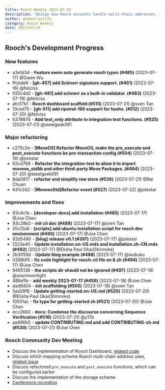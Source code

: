 ```yaml
---
title: Rooch Weekly 2023-07-24
description: "Design how Rooch accounts handle multi-chain addresses, implement the basic version of Rooch Dashboard, refactor and improve related developer documents"
author: geometryolife
category: Rooch Weekly
date: 2023/07/24
---
```



<PostHeader />

## Rooch's Development Progress

### New features

* a3e1d34 - **Feature owen auto generate rooch types (#485)** (2023-07-17) @Owen Wu
* ffcbde9 - **[gh-457] add Schnorr signature support. (#461)** (2023-07-18) @feliciss
* 055c4d2 - **[gh-481] add schnorr as a built-in validator. (#483)** (2023-07-19) @feliciss
* afc57b1 - **Rooch dashboard scaffold (#515)** (2023-07-21) @sven Tan
* 13ced75 - **[gh-511] add ripemd-160 support for hashs. (#512)** (2023-07-20) @feliciss
* 6378874 - **Add test_only attribute to integration test functions. (#525)** (2023-07-21) @steelgeek091

### Major refactoring

* c275c2e - **[MoveOS] Refactor MoveOS, make the pre_execute and post_execute functions be pre-transaction config (#504)** (2023-07-18) @jolestar
* 62cd768 - **Refactor the integration-test to allow it to import moveos_stdlib and other third-party Move Packages. (#464)** (2023-07-20) @steelgeek091
* 8da0817 - **refactor and simplify raw store (#526)** (2023-07-21) @Bai Chuan
* 641c242 - **[MoveosStd]Refactor event (#527)** (2023-07-22) @jolestar

### Improvements and fixes

* 93c4c1e - **[developer-docs] add installation (#465)** (2023-07-17) @Joe Chen
* 93c28b0 - **init cli doc (#489)** (2023-07-17) @sven Tan
* 55c12a8 - **[scripts] add ubuntu installation script for rooch dev environment (#490)** (2023-07-17) @Joe Chen
* 92d5490 - **[blog] release v0.1 (#397)** (2023-07-17) @jolestar
* 1323a40 - **Update installation.en-US.mdx and installation.zh-CN.mdx (#492)** (2023-07-17) @Elisha Paul Okai(Shinnoks)
* 2b3059d - **Update blog example (#488)** (2023-07-17) @wubuku
* 0288bf5 - **fix code highlight for rooch-cli file  en & zh (#494)** (2023-07-17) @Joe Chen
* 9495138 - **the scripts dir should not be ignored (#497)** (2023-07-18) @yourmoonlight
* 488e1fe - **add weekly 2023-07-17 (#459)** (2023-07-18) @Joe Chen
* dad9d04 - **init scaffolding (#505)** (2023-07-18) @sven Tan
* 5ad28f6 - **Update getting-started.en-US.md (#520)** (2023-07-20) @Elisha Paul Okai(Shinnoks)
* 10501ac - **fix typo for getting-started zh (#521)** (2023-07-20) @Joe Chen
* ecc2682 - **docs: Condense the discourse concerning Sequence Verification (#516)** (2023-07-21) @y17b
* aa496b5 - **update CONTRIBUTING.md and add CONTRIBUTING-zh.md (#530)** (2023-07-21) @Joe Chen

### Rooch Community Dev Meeting

- Discuss the implementation of Rooch Dashboard, [related code](https://github.com/rooch-network/rooch/pull/515)
- Discuss which mapping scheme Rooch multi-chain address uses, [related issue](https://github.com/rooch-network/rooch/issues/449)
- Discuss refactored `pre_execute` and `post_execute` functions, which can be configured earlier
- Discuss the implementation of the storage scheme
- [Conference recording](https://drive.google.com/file/d/1JOmBmBWPfvSJBNUa5NgsXvXUJUPZurwp/view?usp=sharing)

